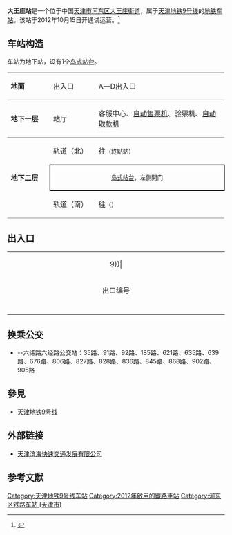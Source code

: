 {{noteTA 
|G1 =Transport}}
{{Infobox station
|name = 大王庄
|eng_name = Dawangzhuang
|linecolour = {{天津地铁颜色|9}}
|image = Platform of Dawangzhuang Station (20200426143703).jpg
|caption = 大王庄站站台（2020年4月）
|other_name = 
|country = {{PRC}}
|borough = [[天津市|天津市]][[河东区_(天津市)|河东区]][[大王庄街道|大王庄街道]]
|address = 六纬路与七经路交叉口
|coordinates = {{coord|39.1261724|N|117.2119258|E|display=inline,title|Region:CH_type}}
|elevation = 
|owned = 
|operator = [[天津轨道交通集团|天津轨道交通集团]]
|lines = {{天津地铁线路名|9|SL}}
|distance = 
|platform = 1座[[岛式站台|岛式站台]]
|tracks = 2条
|bus_routes = 
|bus_stands = 
|connections = 公交站
|structure = 地下车站
|hall = 地下站厅
|depth = 
|levels = 
|interchange = 
|exits = 2个
|lift = 
|escalator = 
|architect = 
|architectural_style = 
|colour = 
|type = 
|status = 运营中
|code = 
|zone = 
|classification = 
|website = 
|built = 
|opened = 2012年10月15日
|closed = 
|pass_year = 
|passengers = 
|pass_system = 
|pass_rank = 
|mpassengers = 
|trains = 
|station_hours = 
|hours = 
|first = 往{{天津地铁起讫站|9|R}}：06:02<br />往{{天津地铁起讫站|9|L}}：06:09
|last = 往{{天津地铁起讫站|9|R}}：22:32<br />往{{站|新立}}：23:50<br />往{{天津地铁起讫站|9|L}}：23:41
|adjacent = {{adjacent stations|system=天津地铁|line=9|left=天津站|right=十一经路}}
|other_services = 
|route_map = 
}}
'''大王庄站'''是一个位于中国[[天津市|天津市]][[河东区_(天津市)|河东区]][[大王庄街道|大王庄街道]]，属于[[天津地铁|天津地铁]][[天津地铁9号线|9号线]]的[[地铁车站|地铁车站]]。该站于2012年10月15日开通试运营。<ref>{{Cite web |url=http://www.ctbmt.cn/html/News/NewsView.aspx?ArticleID=753&chaid=14 |title=存档副本 |accessdate=2012-10-12 |archive-date=2015-04-02 |archive-url=https://web.archive.org/web/20150402144101/http://www.ctbmt.cn/html/News/NewsView.aspx?ArticleID=753&chaid=14 |dead-url=yes }}</ref>

== 车站构造 ==
车站为地下站，设有1个[[岛式站台|岛式站台]]。
{|cellspacing=0 cellpadding=3
|-
|style="border-top:solid 1px gray;border-bottom:solid 1px gray;" valign=top width=100|'''地面'''
|style="border-top:solid 1px gray;border-bottom:solid 1px gray;" valign=top width=100|出入口
|style="border-top:solid 1px gray;border-bottom:solid 1px gray;" valign=top width=350|A—D出入口
|-
|style="border-bottom:solid 1px gray;" valign=top|'''地下一层'''
|style="border-bottom:solid 1px gray;" valign=top|站厅
|style="border-bottom:solid 1px gray;" valign=top|客服中心、[[自动售票机|自动售票机]]、验票机、[[自动取款机|自动取款机]]
|-
|style="border-bottom:solid 1px gray;" rowspan=3 valign=top|'''地下二层'''
|轨道（北）
|{{arrow|L}} {{天津地铁线路名|9|c}}往{{站|天津站}}<small>（終點站）</small>
|-
|style="border-right:solid 2px black;border-left:solid 2px black;border-top:solid 2px black;border-bottom:solid 2px black;" colspan=2|<center><small>[[岛式站台|岛式站台]]，左側開门</small></center>
|-
|style="border-bottom:solid 1px gray;"|轨道（南）
|style="border-bottom:solid 1px gray;"|{{arrow|R}} {{天津地铁线路名|9|c}}往{{站|东海路}}<small>（{{站|十一经路}}）</small>
|}

== 出入口 ==
{| class="wikitable" style="width:65%"
|colspan=4 align="center" bgcolor={{天津地铁颜色|9}}|
|-
! style="width:12%" | 出口编号
! style="width:53%" | 可到达目的地
|-
| align="center" style="border-bottom:none" | {{港鐵出口|A}}  ||六纬路、河东大悦城（正在建设）
|-
| align="center" style="border-bottom:none" | {{港鐵出口|B}}  ||七经路、麟祥大厦、钱记烧烤
|-
| align="center" style="border-bottom:none" | {{港鐵出口|C}}  ||嘉里中心（暂未开通）
|-
| align="center" style="border-bottom:none" | {{港鐵出口|D}}  ||香格里拉酒店（暂未开通）
|}

== 换乘公交 ==
*{{港鐵出口|B}}--六纬路六经路公交站：35路、91路、92路、185路、621路、635路、639路、676路、806路、827路、828路、836路、845路、868路、902路、905路

== 參見 ==
* [[天津地铁9号线|天津地铁9号线]]

== 外部链接 ==
* [https://web.archive.org/web/20100129201422/http://www.ctbmt.cn/ 天津滨海快速交通发展有限公司]

==参考文献==
{{reflist}}

{{天津地铁9号线}}
{{天津轨道交通车站列表}}

[[Category:天津地铁9号线车站|Category:天津地铁9号线车站]]
[[Category:2012年啟用的鐵路車站|Category:2012年啟用的鐵路車站]]
[[Category:河东区铁路车站_(天津市)|Category:河东区铁路车站 (天津市)]]